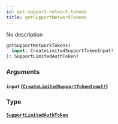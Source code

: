 ```yaml
---
id: get-support-network-tokens
title: getSupportNetworkTokens
---
```


No description

```graphql
getSupportNetworkTokens(
  input: CreateLimitedSupportTokenInput!
): SupportLimitedAuthToken!

```

### Arguments

#### `input` ([`CreateLimitedSupportTokenInput!`](/docs/graphql/inputs/create-limited-support-token-input))

### Type

#### [`SupportLimitedAuthToken`](/docs/graphql/objects/support-limited-auth-token)
